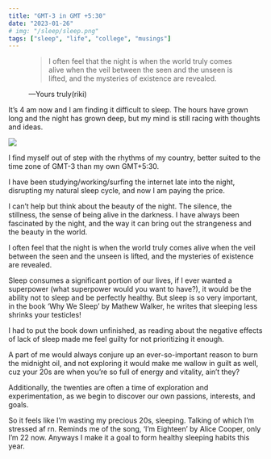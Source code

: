 ```yaml
---
title: "GMT-3 in GMT +5:30"
date: "2023-01-26"
# img: "/sleep/sleep.png"
tags: ["sleep", "life", "college", "musings"]
---
```

<figure>

> I often feel that the night is when the world truly comes alive when the veil
between the seen and the unseen is lifted, and the mysteries of existence are
revealed.

<figcaption>
  —Yours truly(riki)
</figcaption>
</figure>

It’s 4 am now and I am finding it difficult to sleep. The hours have grown long
and the night has grown deep, but my mind is still racing with thoughts and
ideas.

<img src="/images/sleep/sleep.png" />

I find myself out of step with the rhythms of my country, better suited to the
time zone of GMT-3 than my own GMT+5:30.

I have been studying/working/surfing the internet late into the night,
disrupting my natural sleep cycle, and now I am paying the price.

I can’t help but think about the beauty of the night. The silence, the
stillness, the sense of being alive in the darkness. I have always been
fascinated by the night, and the way it can bring out the strangeness and the
beauty in the world.

I often feel that the night is when the world truly comes alive when the veil
between the seen and the unseen is lifted, and the mysteries of existence are
revealed.

Sleep consumes a significant portion of our lives, if I ever wanted a superpower
(what superpower would you want to have?), it would be the ability not to sleep
and be perfectly healthy. But sleep is so very important, in the book ‘Why We
Sleep’ by Mathew Walker, he writes that sleeping less shrinks your testicles!

I had to put the book down unfinished, as reading about the negative effects of
lack of sleep made me feel guilty for not prioritizing it enough.

A part of me would always conjure up an ever-so-important reason to burn the
midnight oil, and not exploring it would make me wallow in guilt as well, cuz
your 20s are when you’re so full of energy and vitality, ain’t they?

Additionally, the twenties are often a time of exploration and experimentation,
as we begin to discover our own passions, interests, and goals.

So it feels like I’m wasting my precious 20s, sleeping. Talking of which I’m
stressed af rn. Reminds me of the song, ‘I’m Eighteen’ by Alice Cooper, only I’m
22 now. Anyways I make it a goal to form healthy sleeping habits this year.
